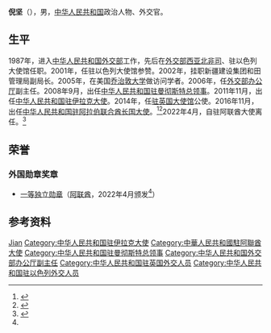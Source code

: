 '''倪坚'''（{{bd|1961年|11月||}}），男，[[中华人民共和国|中华人民共和国]]政治人物、外交官。

==生平==
1987年，进入[[中华人民共和国外交部|中华人民共和国外交部]]工作，先后在[[中华人民共和国外交部西亚北非司|外交部西亚北非司]]、驻以色列大使馆任职。2001年，任驻以色列大使馆参赞。2002年，挂职新疆建设集团和田管理局副局长。2005年，在美国[[乔治敦大学|乔治敦大学]]做访问学者。2006年，任[[中华人民共和国外交部办公厅|外交部办公厅]]副主任。2008年9月，出任[[中国驻曼彻斯特总领事列表|中华人民共和国驻曼彻斯特总领事]]。2011年11月，出任[[中国驻伊拉克大使列表|中华人民共和国驻伊拉克大使]]。2014年，任[[中国驻英国大使馆|驻英国大使馆]]公使。2016年11月，出任[[中国驻阿联酋大使列表|中华人民共和国驻阿拉伯联合酋长国大使]]。<ref>{{Cite web|title=倪坚大使简历|url=https://www.mfa.gov.cn/ce/ceiq//chn/sgxx/njds2/dsjl2/t1039453.htm|accessdate=2022-04-14|work=中华人民共和国驻伊拉克共和国大使馆}}</ref><ref>{{Cite web|title=倪坚大使简历|url=http://ae.china-embassy.org/chn/dsxx/1/201611/t20161122_1303024.htm|date=2016-11-22|accessdate=2022-04-14|work=中华人民共和国驻阿拉伯联合酋长国大使馆}}</ref>2022年4月，自驻阿联酋大使离任。<ref name=离任>{{Cite web|title=驻阿联酋大使倪坚离任拜会阿联酋高层政要并获授一级独立勋章|url=http://ae.china-embassy.org/chn/xwdt/202204/t20220410_10666376.htm|date=2022-04-10|accessdate=2022-04-14|work=中华人民共和国驻阿拉伯联合酋长国大使馆|archive-date=2022-04-14|archive-url=https://web.archive.org/web/20220414071857/http://ae.china-embassy.org/chn/xwdt/202204/t20220410_10666376.htm}}</ref>

==荣誉==
===外国勋章奖章===
* [[独立勋章_(阿联酋)|一等独立勋章]]（[[阿联酋|阿联酋]]，2022年4月颁发<ref name=离任/>）

== 参考资料 ==
{{reflist}}
{{start box}}
{{s-dip}}
{{succession box|[[常华|常华]]|[[张益明|张益明]]|[[中国驻阿联酋大使列表|中华人民共和国驻阿拉伯联合酋长国大使]]|2016年11月－2022年4月}}
{{succession box|[[常毅|常毅]]|[[王勇_(1955年6月)|王勇]]|[[中国驻伊拉克大使列表|中华人民共和国驻伊拉克大使]]|2011年11月－2013年11月}}
{{succession box|[[龚建忠|龚建忠]]|[[潘云东|潘云东]]|[[中国驻曼彻斯特总领事列表|中华人民共和国驻曼彻斯特总领事]]|2008年9月－2011年10月}}
{{end box}}

{{中国政治人物小作品}}
{{Authority control}}
{{DEFAULTSORT:Ni倪}}
[[Category:倪姓|Jian]]
[[Category:中华人民共和国驻伊拉克大使|Category:中华人民共和国驻伊拉克大使]]
[[Category:中華人民共和國駐阿聯酋大使|Category:中華人民共和國駐阿聯酋大使]]
[[Category:中华人民共和国驻曼彻斯特总领事|Category:中华人民共和国驻曼彻斯特总领事]]
[[Category:中华人民共和国外交部办公厅副主任|Category:中华人民共和国外交部办公厅副主任]]
[[Category:中华人民共和国驻英国外交人员|Category:中华人民共和国驻英国外交人员]]
[[Category:中华人民共和国驻以色列外交人员|Category:中华人民共和国驻以色列外交人员]]